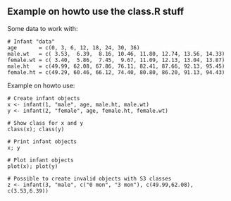 Example on howto use the class.R stuff
-------------------------------------

Some data to work with:

```
# Infant "data"
age       = c(0, 3, 6, 12, 18, 24, 30, 36)
male.wt   = c( 3.53,  6.39,  8.16, 10.46, 11.80, 12.74, 13.56, 14.33)
female.wt = c( 3.40,  5.86,  7.45,  9.67, 11.09, 12.13, 13.04, 13.87)
male.ht   = c(49.99, 62.08, 67.86, 76.11, 82.41, 87.66, 92.13, 95.45)
female.ht = c(49.29, 60.46, 66.12, 74.40, 80.80, 86.20, 91.13, 94.43)
```

Example on howto use:

```
# Create infant objects
x <- infant(1, "male", age, male.ht, male.wt)
y <- infant(2, "female", age, female.ht, female.wt)

# Show class for x and y
class(x); class(y)

# Print infant objects
x; y

# Plot infant objects
plot(x); plot(y)

# Possible to create invalid objects with S3 classes
z <- infant(3, "male", c("0 mon", "3 mon"), c(49.99,62.08), c(3.53,6.39))
```



